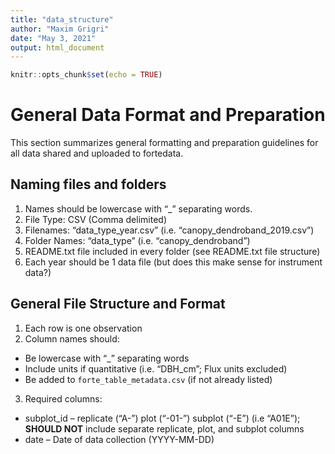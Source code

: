 ```yaml
---
title: "data_structure"
author: "Maxim Grigri"
date: "May 3, 2021"
output: html_document
---
```


```r
knitr::opts_chunk$set(echo = TRUE)
```

# General Data Format and Preparation

This section summarizes general formatting and preparation guidelines for all data
shared and uploaded to fortedata. 

## Naming files and folders

1. Names should be lowercase with "_" separating words.
2. File Type: CSV (Comma delimited)
3. Filenames: "data_type_year.csv" (i.e. "canopy_dendroband_2019.csv")
4. Folder Names: "data_type" (i.e. "canopy_dendroband")
5. README.txt file included in every folder (see README.txt file structure)
5. Each year should be 1 data file (but does this make sense for instrument data?)

## General File Structure and Format

1. Each row is one observation
2. Column names should:
+ Be lowercase with "_" separating words 
+ Include units if quantitative (i.e. "DBH_cm"; Flux units excluded)
+ Be added to `forte_table_metadata.csv` (if not already listed)
3. Required columns:
+ subplot_id -- replicate ("A-") plot ("-01-") subplot ("-E") (i.e "A01E");                               **SHOULD NOT** include separate replicate, plot, and subplot columns
+ date -- Date of data collection (YYYY-MM-DD)